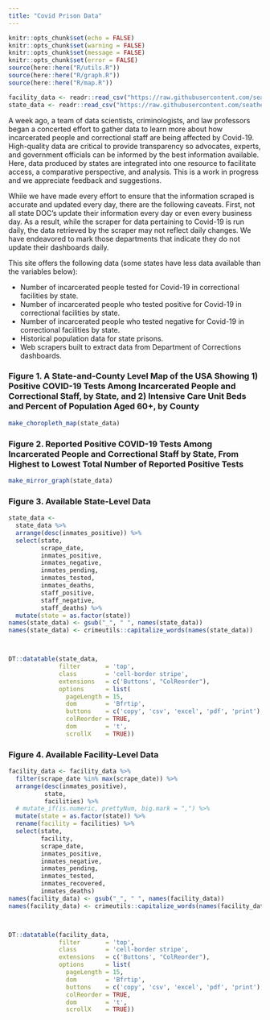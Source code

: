 ```yaml
---
title: "Covid Prison Data"
---
```

```r
knitr::opts_chunk$set(echo = FALSE)
knitr::opts_chunk$set(warning = FALSE)
knitr::opts_chunk$set(message = FALSE)
knitr::opts_chunk$set(error = FALSE)
source(here::here("R/utils.R"))
source(here::here("R/graph.R"))
source(here::here("R/map.R"))

facility_data <- readr::read_csv("https://raw.githubusercontent.com/seathebass/covid_19_state_prisons/master/data/daily/facilities_data_current.csv")
state_data <- readr::read_csv("https://raw.githubusercontent.com/seathebass/covid_19_state_prisons/master/data/daily/state_summaries_current.csv")
```


A week ago, a team of data scientists, criminologists, and law professors began a concerted effort to gather data to learn more about how incarcerated people and correctional staff are being affected by Covid-19. High-quality data are critical to provide transparency so advocates, experts, and government officials can be informed by the best information available. Here, data produced by states are integrated into one resource to facilitate access, a comparative perspective, and analysis. This is a work in progress and we appreciate feedback and suggestions.

While we have made every effort to ensure that the information scraped is accurate and updated every day, there are the following caveats. First, not all state DOC's update their information every day or even every business day. As a result, while the scraper for data pertaining to Covid-19 is run daily, the data retrieved by the scraper may not reflect daily changes. We have endeavored to mark those departments that indicate they do not update their dashboards daily.

This site offers the following data (some states have less data available than the variables below):

- Number of incarcerated people tested for Covid-19 in correctional facilities by state.
- Number of incarcerated people who tested positive for Covid-19 in correctional facilities by state.
- Number of incarcerated people who tested negative for Covid-19 in correctional facilities by state.
- Historical population data for state prisons.
- Web scrapers built to extract data from Department of Corrections dashboards.

### Figure 1. A State-and-County Level Map of the USA Showing 1) Positive COVID-19 Tests Among Incarcerated People and Correctional Staff, by State, and 2) Intensive Care Unit Beds and Percent of Population Aged 60+, by County

```r
make_choropleth_map(state_data)
```

### Figure 2. Reported Positive COVID-19 Tests Among Incarcerated People and Correctional Staff by State, From Highest to Lowest Total Number of Reported Positive Tests

```r
make_mirror_graph(state_data)
```

### Figure 3. Available State-Level Data

```r

state_data <-
  state_data %>%
  arrange(desc(inmates_positive)) %>%
  select(state,
         scrape_date,
         inmates_positive,
         inmates_negative,
         inmates_pending,
         inmates_tested,
         inmates_deaths,
         staff_positive,
         staff_negative,
         staff_deaths) %>%
  mutate(state = as.factor(state))
names(state_data) <- gsub("_", " ", names(state_data))
names(state_data) <- crimeutils::capitalize_words(names(state_data))



DT::datatable(state_data,
              filter       = 'top',
              class        = 'cell-border stripe',
              extensions   = c('Buttons', "ColReorder"),
              options      = list(
                pageLength = 15,
                dom        = 'Bfrtip',
                buttons    = c('copy', 'csv', 'excel', 'pdf', 'print'),
                colReorder = TRUE,
                dom        = 't',
                scrollX    = TRUE)) 
```

### Figure 4. Available Facility-Level Data

```r

facility_data <- facility_data %>%
  filter(scrape_date %in% max(scrape_date)) %>%
  arrange(desc(inmates_positive),
          state,
          facilities) %>%
  # mutate_if(is.numeric, prettyNum, big.mark = ",") %>%
  mutate(state = as.factor(state)) %>%
  rename(facility = facilities) %>%
  select(state,
         facility,
         scrape_date,
         inmates_positive,
         inmates_negative,
         inmates_pending,
         inmates_tested,
         inmates_recovered,
         inmates_deaths)
names(facility_data) <- gsub("_", " ", names(facility_data))
names(facility_data) <- crimeutils::capitalize_words(names(facility_data))



DT::datatable(facility_data,
              filter       = 'top',
              class        = 'cell-border stripe',
              extensions   = c('Buttons', "ColReorder"),
              options      = list(
                pageLength = 15,
                dom        = 'Bfrtip',
                buttons    = c('copy', 'csv', 'excel', 'pdf', 'print'),
                colReorder = TRUE,
                dom        = 't',
                scrollX    = TRUE)) 
```